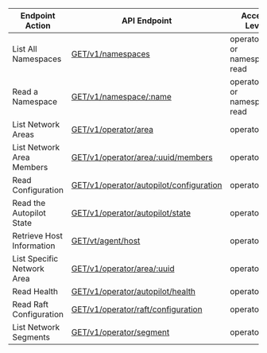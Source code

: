 | Endpoint Action      | API Endpoint           | Access Level   | Note   |
| -------------------- | ---------------------- | -------------- | ------ |
List All Namespaces|[GET/v1/namespaces](https://www.consul.io/api-docs/namespaces#list-all-namespaces)|operator:read or namespace:* read|
Read a Namespace|[GET/v1/namespace/:name](https://www.consul.io/api-docs/namespaces#read-a-namespace)|operator:read or namespace:* read|
List Network Areas|[GET/v1/operator/area](https://www.consul.io/api-docs/operator/area#list-network-areas)|operator:read|
List Network Area Members|[GET/v1/operator/area/:uuid/members](https://www.consul.io/api-docs/operator/area#list-network-area-members)|operator:read|
Read Configuration|[GET/v1/operator/autopilot/configuration](https://www.consul.io/api-docs/operator/autopilot#read-configuration)|operator:read|
Read the Autopilot State|[GET/v1/operator/autopilot/state](https://www.consul.io/api-docs/operator/autopilot#read-the-autopilot-state)|operator:read|
Retrieve Host Information|[GET/vt/agent/host](https://www.consul.io/api-docs/agent#retrieve-host-information)|operator:read|
List Specific Network Area|[GET/v1/operator/area/:uuid](https://www.consul.io/api-docs/operator/area#list-specific-network-area)|operator:read|
Read Health|[GET/v1/operator/autopilot/health](https://www.consul.io/api-docs/operator/autopilot#read-health)|operator:read|
Read Raft Configuration|[GET/v1/operator/raft/configuration](https://www.consul.io/api-docs/operator/raft#read-configuration)|operator:read|
List Network Segments|[GET/v1/operator/segment](https://www.consul.io/api-docs/operator/segment#list-network-segments)|operator:read|
